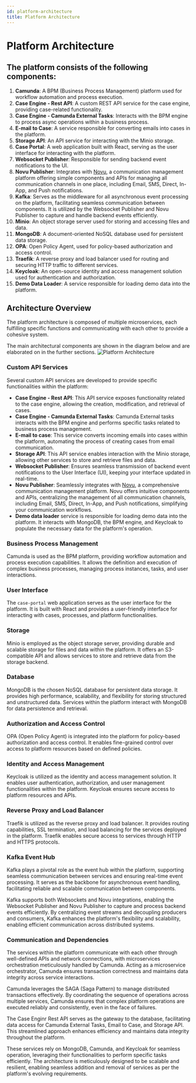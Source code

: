 ```yaml
---
id: platform-architecture
title: Platform Architecture
---
```


# Platform Architecture

## The platform consists of the following components:

1.	**Camunda**: A BPM (Business Process Management) platform used for workflow automation and process execution.
2.	**Case Engine - Rest API**: A custom REST API service for the case engine, providing case-related functionality.
3.	**Case Engine - Camunda External Tasks**: Interacts with the BPM engine to process async operations within a business process.
4.	**E-mail to Case**: A service responsible for converting emails into cases in the platform.
5.	**Storage API**: An API service for interacting with the Minio storage.
6.	**Case Portal**: A web application built with React, serving as the user interface for interacting with the platform.
7.  **Websocket Publisher**: Responsible for sending backend event notifications to the UI.
8.  **Novu Publisher**: Integrates with [Novu](https://novu.co/), a communication management platform offering simple components and APIs for managing all communication channels in one place, including Email, SMS, Direct, In-App, and Push notifications.
9. **Kafka**: Serves as the middleware for all asynchronous event processing on the platform, facilitating seamless communication between components. It is utilized by the Websocket Publisher and Novu Publisher to capture and handle backend events efficiently.
10.	**Minio**: An object storage server used for storing and accessing files and data.
11.	**MongoDB**: A document-oriented NoSQL database used for persistent data storage.
12.	**OPA**: Open Policy Agent, used for policy-based authorization and access control.
13.	**Traefik**: A reverse proxy and load balancer used for routing and securing HTTP traffic to different services.
14.	**Keycloak**: An open-source identity and access management solution used for authentication and authorization.
15.	**Demo Data Loader**: A service responsible for loading demo data into the platform.

## Architecture Overview

The platform architecture is composed of multiple microservices, each fulfilling specific functions and communicating with each other to provide a cohesive system.

The main architectural components are shown in the diagram below and are elaborated on in the further sections.
![Platform Architecture](../../static/img/wks-platform-architecture.svg)

### Custom API Services

Several custom API services are developed to provide specific functionalities within the platform:
- **Case Engine - Rest API**: This API service exposes functionality related to the case engine, allowing the creation, modification, and retrieval of cases.
- **Case Engine - Camunda External Tasks**: Camunda External tasks interacts with the BPM engine and performs specific tasks related to business process management.
- **E-mail to case**: This service converts incoming emails into cases within the platform, automating the process of creating cases from email communication.
- **Storage API**: This API service enables interaction with the Minio storage, allowing other services to store and retrieve files and data.
- **Websocket Publisher**: Ensures seamless transmission of backend event notifications to the User Interface (UI), keeping your interface updated in real-time.
- **Novu Publisher**: Seamlessly integrates with [Novu](https://novu.co/), a comprehensive communication management platform. Novu offers intuitive components and APIs, centralizing the management of all communication channels, including Email, SMS, Direct, In-App, and Push notifications, simplifying your communication workflows.
- **Demo data loader** service is responsible for loading demo data into the platform. It interacts with MongoDB, the BPM engine, and Keycloak to populate the necessary data for the platform's operation.

### Business Process Management

Camunda is used as the BPM platform, providing workflow automation and process execution capabilities. It allows the definition and execution of complex business processes, managing process instances, tasks, and user interactions.

### User Interface

The `case-portal` web application serves as the user interface for the platform. It is built with React and provides a user-friendly interface for interacting with cases, processes, and platform functionalities.

### Storage

Minio is employed as the object storage server, providing durable and scalable storage for files and data within the platform. It offers an S3-compatible API and allows services to store and retrieve data from the storage backend.

### Database

MongoDB is the chosen NoSQL database for persistent data storage. It provides high performance, scalability, and flexibility for storing structured and unstructured data. Services within the platform interact with MongoDB for data persistence and retrieval.

### Authorization and Access Control

OPA (Open Policy Agent) is integrated into the platform for policy-based authorization and access control. It enables fine-grained control over access to platform resources based on defined policies.

### Identity and Access Management

Keycloak is utilized as the identity and access management solution. It enables user authentication, authorization, and user management functionalities within the platform. Keycloak ensures secure access to platform resources and APIs.

### Reverse Proxy and Load Balancer

Traefik is utilized as the reverse proxy and load balancer. It provides routing capabilities, SSL termination, and load balancing for the services deployed in the platform. Traefik enables secure access to services through HTTP and HTTPS protocols.

### Kafka Event Hub
Kafka plays a pivotal role as the event hub within the platform, supporting seamless communication between services and ensuring real-time event processing. It serves as the backbone for asynchronous event handling, facilitating reliable and scalable communication between components.

Kafka supports both Websockets and Novu integrations, enabling the Websocket Publisher and Novu Publisher to capture and process backend events efficiently. By centralizing event streams and decoupling producers and consumers, Kafka enhances the platform's flexibility and scalability, enabling efficient communication across distributed systems.

### Communication and Dependencies
The services within the platform communicate with each other through well-defined APIs and network connections, with microservices orchestration meticulously handled by Camunda. Acting as a microservice orchestrator, Camunda ensures transaction correctness and maintains data integrity across service interactions.

Camunda leverages the SAGA (Saga Pattern) to manage distributed transactions effectively. By coordinating the sequence of operations across multiple services, Camunda ensures that complex platform operations are executed reliably and consistently, even in the face of failures.

The Case Enginr Rest API serves as the gateway to the database, facilitating data access for Camunda External Tasks, Email to Case, and Storage API. This streamlined approach enhances efficiency and maintains data integrity throughout the platform.

These services rely on MongoDB, Camunda, and Keycloak for seamless operation, leveraging their functionalities to perform specific tasks efficiently. The architecture is meticulously designed to be scalable and resilient, enabling seamless addition and removal of services as per the platform's evolving requirements.